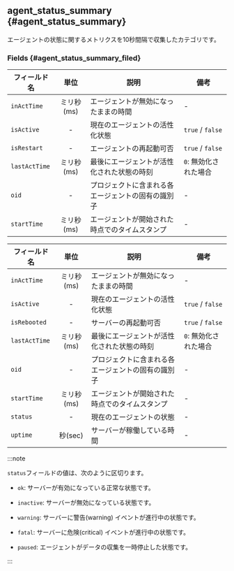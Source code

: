## agent_status_summary {#agent_status_summary}

エージェントの状態に関するメトリクスを10秒間隔で収集したカテゴリです。

### Fields {#agent_status_summary_filed}

<Xclude product="server,kubernetes">

| フィールド名        |    単位   | 説明                        | 備考               |
| ------------- | :-----: | ------------------------- | ---------------- |
| `inActTime`   | ミリ秒(ms) | エージェントが無効になったままの時間        | -                |
| `isActive`    |    -    | 現在のエージェントの活性化状態           | `true` / `false` |
| `isRestart`   |    -    | エージェントの再起動可否              | `true` / `false` |
| `lastActTime` | ミリ秒(ms) | 最後にエージェントが活性化された状態の時刻     | `0`: 無効化された場合    |
| `oid`         |    -    | プロジェクトに含まれる各エージェントの固有の識別子 | -                |
| `startTime`   | ミリ秒(ms) | エージェントが開始された時点でのタイムスタンプ   | -                |

</Xclude>

<InDoc product="server">

| フィールド名        |    単位   | 説明                        | 備考               |
| ------------- | :-----: | ------------------------- | ---------------- |
| `inActTime`   | ミリ秒(ms) | エージェントが無効になったままの時間        | -                |
| `isActive`    |    -    | 現在のエージェントの活性化状態           | `true` / `false` |
| `isRebooted`  |    -    | サーバーの再起動可否                | `true` / `false` |
| `lastActTime` | ミリ秒(ms) | 最後にエージェントが活性化された状態の時刻     | `0`: 無効化された場合    |
| `oid`         |    -    | プロジェクトに含まれる各エージェントの固有の識別子 | -                |
| `startTime`   | ミリ秒(ms) | エージェントが開始された時点でのタイムスタンプ   | -                |
| `status`      |    -    | 現在のエージェントの状態              | -                |
| `uptime`      |  秒(sec) | サーバーが稼働している時間             | -                |

:::note

`status`フィールドの値は、次のように区切ります。

- `ok`: サーバーが有効になっている正常な状態です。

- `inactive`: サーバーが無効になっている状態です。

- `warning`: サーバーに警告(warning) イベントが進行中の状態です。

- `fatal`: サーバーに危険(critical) イベントが進行中の状態です。

- `paused`: エージェントがデータの収集を一時停止した状態です。

:::

</InDoc>

